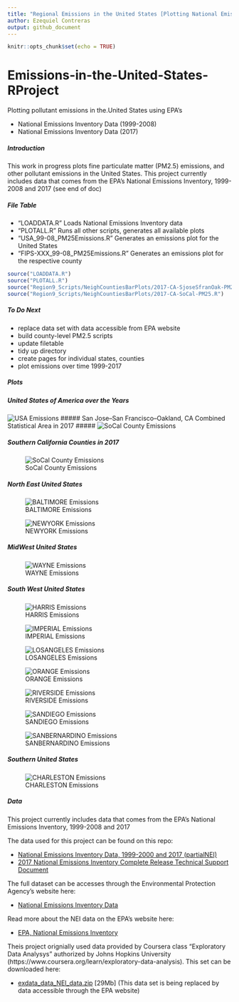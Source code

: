 ```yaml
---
title: "Regional Emissions in the United States [Plotting National Emissions Inventory]"
author: Ezequiel Contreras
output: github_document
---
```


```r
knitr::opts_chunk$set(echo = TRUE)
```

# Emissions-in-the-United-States-RProject#
Plotting pollutant emissions in the.United States using EPA's 

- National Emissions Inventory Data (1999-2008)
- National Emissions Inventory Data (2017)


##### Introduction #####

This work in progress plots fine particulate matter (PM2.5) emissions, and other pollutant emissions in the United States. This project currently includes data that comes from the EPA's National Emissions Inventory, 1999-2008 and 2017 (see end of doc)



##### File Table #####

- "LOADDATA.R" Loads National Emissions Inventory data
- "PLOTALL.R" Runs all other scripts, generates all available plots  
- "USA_99-08_PM25Emissions.R" Generates an emissions plot for the United States
- "FIPS-XXX_99-08_PM25Emissions.R" Generates an emissions plot for the respective county

```r
source("LOADDATA.R")
source("PLOTALL.R")
source("Region9_Scripts/NeighCountiesBarPlots/2017-CA-SjoseSfranOak-PM25.R")
source("Region9_Scripts/NeighCountiesBarPlots/2017-CA-SoCal-PM25.R")
```



##### To Do Next #####

- replace data set with data accessible from EPA website
- build county-level PM2.5 scripts
- update filetable
- tidy up directory
- create pages for individual states, counties
- plot emissions over time 1999-2017


##### Plots #####

##### United States of America over the Years##### 
![USA Emissions](USA_99-08_PM25Emissions.png)
##### San Jose–San Francisco–Oakland, CA Combined Statistical Area in 2017 ##### ![SoCal County Emissions](PNG/NeighCountiesBarPlots/2017-CA-SoCal-PM25Emissions.png)

##### Southern California Counties in 2017##### 
![SoCal County Emissions](PNG/NeighCountiesBarPlots/2017-CA-SJoseSFranOak-PM25Emissions.png)

##### North East United States ##### 
![BALTIMORE Emissions](FIPS-BALTIMORE_99-08_PM25Emissions.png)

![NEWYORK Emissions](FIPS-NEWYORK_99-08_PM25Emissions.png)


##### MidWest United States ##### 
![WAYNE Emissions](FIPS-WAYNE_99-08_PM25Emissions.png)


##### South West United States ##### 
![HARRIS Emissions](FIPS-HARRIS_99-08_PM25Emissions.png)

![IMPERIAL Emissions](FIPS-IMPERIAL_99-08_PM25Emissions.png)

![LOSANGELES Emissions](FIPS-LOSANGELES_99-08_PM25Emissions.png)

![ORANGE Emissions](FIPS-ORANGE_99-08_PM25Emissions.png)

![RIVERSIDE Emissions](FIPS-RIVERSIDE_99-08_PM25Emissions.png)

![SANDIEGO Emissions](FIPS-SANDIEGO_99-08_PM25Emissions.png)

![SANBERNARDINO Emissions](FIPS-SBERNARDINO_99-08_PM25Emissions.png)


##### Southern United States ##### 
![CHARLESTON Emissions](FIPS-CHARLESTON_99-08_PM25Emissions.png)


##### Data #####

This project currently includes data that comes from the EPA's National Emissions Inventory, 1999-2008 and 2017

The data used for this project can be found on this repo:

* [National Emissions Inventory Data, 1999-2000 and 2017 (partialNEI)](https://github.com/ezequielc97/Emissions-in-the-United-States-RProject/tree/master/National_Emissions_Inventory_Data)
* [2017 National Emissions Inventory Complete Release Technical Support Document](https://github.com/ezequielc97/Emissions-in-the-United-States-RProject/tree/master/National_Emissions_Inventory_Data/nei2017_tsd_full_30apr2020.pdf)

The full dataset can be accesses through the Environmental Protection Agency's website here:

* [National Emissions Inventory Data](https://enviro.epa.gov/facts/nei/index.html)


Read more about the NEI data on the EPA's website here:

* [EPA, National Emissions Inventory](https://www.epa.gov/air-emissions-inventories/national-emissions-inventory-nei)


Theis project orignially used data  provided by Coursera class "Exploratory Data Analysys" authorized by Johns Hopkins University (https://www.coursera.org/learn/exploratory-data-analysis). This set can be downloaded here:

* [exdata_data_NEI_data.zip](https://d396qusza40orc.cloudfront.net/exdata%2Fdata%2FNEI_data.zip) [29Mb] (This data set is being replaced by data accessible through the EPA website)




